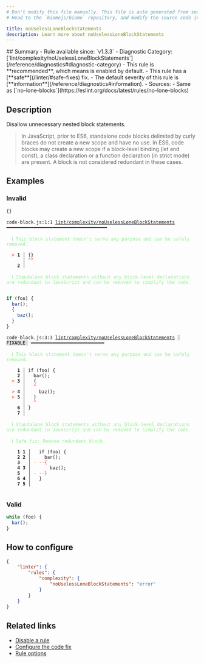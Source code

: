 ```yaml
---
# Don't modify this file manually. This file is auto generated from source, and you will lose your changes next time the website is built.
# Head to the `biomejs/biome` repository, and modify the source code in there.

title: noUselessLoneBlockStatements
description: Learn more about noUselessLoneBlockStatements
---
```


<Tabs>
<TabItem label="JavaScript (and super languages)" icon="seti:javascript">
## Summary
- Rule available since: `v1.3.3`
- Diagnostic Category: [`lint/complexity/noUselessLoneBlockStatements`](/reference/diagnostics#diagnostic-category)
- This rule is **recommended**, which means is enabled by default.
- This rule has a [**safe**](/linter/#safe-fixes) fix.
- The default severity of this rule is [**information**](/reference/diagnostics#information).
- Sources: 
  - Same as [`no-lone-blocks`](https://eslint.org/docs/latest/rules/no-lone-blocks)

## Description
Disallow unnecessary nested block statements.

>In JavaScript, prior to ES6, standalone code blocks delimited by curly braces do not create a new scope and have no use.
In ES6, code blocks may create a new scope if a block-level binding (let and const), a class declaration or a function declaration (in strict mode) are present. A block is not considered redundant in these cases.


## Examples

### Invalid

```js
{}
```

<pre class="language-text"><code class="language-text">code-block.js:1:1 <a href="https://biomejs.dev/linter/rules/no-useless-lone-block-statements">lint/complexity/noUselessLoneBlockStatements</a> ━━━━━━━━━━━━━━━━━━━━━━━━━━━━━━━━━━━━━<br /><br />  <strong><span style="color: lightgreen;">ℹ</span></strong> <span style="color: lightgreen;">This block statement doesn't serve any purpose and can be safely removed.</span><br />  <br />  <strong><span style="color: Tomato;">&gt;</span></strong> <strong>1 │ </strong>&#123;&#125;<br />   <strong>   │ </strong><strong><span style="color: Tomato;">^</span></strong><strong><span style="color: Tomato;">^</span></strong><br />    <strong>2 │ </strong><br />  <br />  <strong><span style="color: lightgreen;">ℹ</span></strong> <span style="color: lightgreen;">Standalone block statements without any block-level declarations are redundant in JavaScript and can be removed to simplify the code.</span><br />  <br /></code></pre>

```js
if (foo) {
  bar();
  {
    baz();
  }
}
```

<pre class="language-text"><code class="language-text">code-block.js:3:3 <a href="https://biomejs.dev/linter/rules/no-useless-lone-block-statements">lint/complexity/noUselessLoneBlockStatements</a> <span style="color: #000; background-color: #ddd;"> FIXABLE </span> ━━━━━━━━━━━━━━━━━━━━━━━━━━━<br /><br />  <strong><span style="color: lightgreen;">ℹ</span></strong> <span style="color: lightgreen;">This block statement doesn't serve any purpose and can be safely removed.</span><br />  <br />    <strong>1 │ </strong>if (foo) &#123;<br />    <strong>2 │ </strong>  bar();<br />  <strong><span style="color: Tomato;">&gt;</span></strong> <strong>3 │ </strong>  &#123;<br />   <strong>   │ </strong>  <strong><span style="color: Tomato;">^</span></strong><br />  <strong><span style="color: Tomato;">&gt;</span></strong> <strong>4 │ </strong>    baz();<br />  <strong><span style="color: Tomato;">&gt;</span></strong> <strong>5 │ </strong>  &#125;<br />   <strong>   │ </strong>  <strong><span style="color: Tomato;">^</span></strong><br />    <strong>6 │ </strong>&#125;<br />    <strong>7 │ </strong><br />  <br />  <strong><span style="color: lightgreen;">ℹ</span></strong> <span style="color: lightgreen;">Standalone block statements without any block-level declarations are redundant in JavaScript and can be removed to simplify the code.</span><br />  <br />  <strong><span style="color: lightgreen;">ℹ</span></strong> <span style="color: lightgreen;">Safe fix</span><span style="color: lightgreen;">: </span><span style="color: lightgreen;">Remove redundant block.</span><br />  <br />    <strong>1</strong> <strong>1</strong><strong> │ </strong>  if (foo) &#123;<br />    <strong>2</strong> <strong>2</strong><strong> │ </strong>    bar();<br />    <strong>3</strong>  <strong> │ </strong><span style="color: Tomato;">-</span> <span style="color: Tomato;"><span style="opacity: 0.8;"><strong>·</strong></span></span><span style="color: Tomato;"><span style="opacity: 0.8;"><strong>·</strong></span></span><span style="color: Tomato;"><strong>&#123;</strong></span><br />    <strong>4</strong> <strong>3</strong><strong> │ </strong>      baz();<br />    <strong>5</strong>  <strong> │ </strong><span style="color: Tomato;">-</span> <span style="color: Tomato;"><span style="opacity: 0.8;"><strong>·</strong></span></span><span style="color: Tomato;"><span style="opacity: 0.8;"><strong>·</strong></span></span><span style="color: Tomato;"><strong>&#125;</strong></span><br />    <strong>6</strong> <strong>4</strong><strong> │ </strong>  &#125;<br />    <strong>7</strong> <strong>5</strong><strong> │ </strong>  <br />  <br /></code></pre>

### Valid

```js
while (foo) {
  bar();
}
```

## How to configure
```json title="biome.json"
{
	"linter": {
		"rules": {
			"complexity": {
				"noUselessLoneBlockStatements": "error"
			}
		}
	}
}

```
## Related links

- [Disable a rule](/linter/#disable-a-rule)
- [Configure the code fix](/linter#configure-the-code-fix)
- [Rule options](/linter/#rule-options)

</TabItem>
</Tabs>

